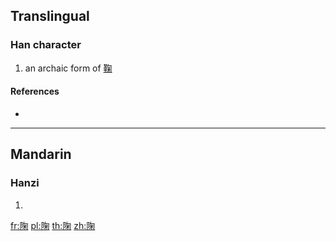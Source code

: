 {{character info/new}}
==Translingual==

===Han character===
{{Han char|rn=170|rad=阜|as=08|sn=11|four=77220|canj=NLPFD}}
# an archaic form of [[鞠]]

====References====
* {{Han ref|kx=1353.140|dkj=41693|dj=1856.020|hdz=64141.040|uh=9671|ud=38513|bh=D84A|bd=55370}}

----

==Mandarin==

===Hanzi===
{{cmn-hanzi|pin=[[jū]] ([[ju1]]), [[zhèn]] ([[zhen4]])|wg=chü<sup>1</sup>, chen<sup>4</sup>}}

# {{defn|lang=cmn|sort=阜08}}

[[fr:陱]]
[[pl:陱]]
[[th:陱]]
[[zh:陱]]